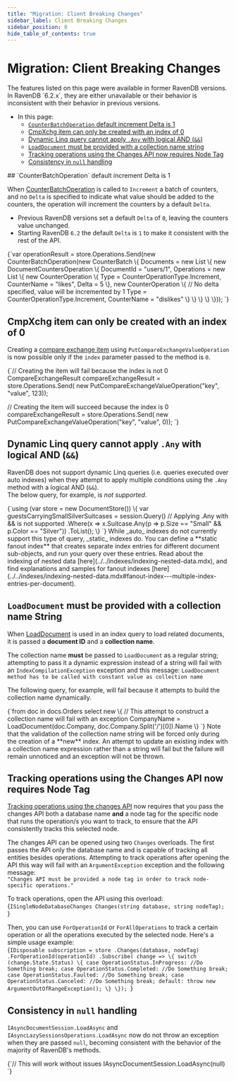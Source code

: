 ```yaml
---
title: "Migration: Client Breaking Changes"
sidebar_label: Client Breaking Changes
sidebar_position: 0
hide_table_of_contents: true
---
```



# Migration: Client Breaking Changes
<Admonition type="note" title="Note">
The features listed on this page were available in former RavenDB versions.  
In RavenDB `6.2.x`, they are either unavailable or their behavior is inconsistent 
with their behavior in previous versions.  

* In this page:
   * [`CounterBatchOperation` default increment Delta is 1](../../migration/client-api/client-breaking-changes.mdx#counterbatchoperation-default-increment-delta-is-1)  
   * [CmpXchg item can only be created with an index of 0](../../migration/client-api/client-breaking-changes.mdx#cmpxchg-item-can-only-be-created-with-an-index-of-0)  
   * [Dynamic Linq query cannot apply `.Any` with logical AND (`&&`)](../../migration/client-api/client-breaking-changes.mdx#dynamic-linq-query-cannot-apply-any-with-logical-and-(&&))  
   * [`LoadDocument` must be provided with a collection name string](../../migration/client-api/client-breaking-changes.mdx#loaddocument-must-be-provided-with-a-collection-name-string)  
   * [Tracking operations using the Changes API now requires Node Tag](../../migration/client-api/client-breaking-changes.mdx#tracking-operations-using-the-changes-api-now-requires-node-tag)  
   * [Consistency in `null` handling](../../migration/client-api/client-breaking-changes.mdx#consistency-in-null-handling)  

</Admonition>
## `CounterBatchOperation` default increment Delta is 1

When [CounterBatchOperation](../../client-api/operations/counters/counter-batch.mdx) is 
called to `Increment` a batch of counters, and no `Delta` is specified to indicate 
what value should be added to the counters, the operation will increment the counters 
by a default `Delta`.  

  * Previous RavenDB versions set a default `Delta` of `0`, leaving the counters value unchanged.  
  * Starting RavenDB `6.2` the default `Delta` is `1` to make it consistent with the rest of the API.  

<TabItem value="CounterBatchOperation" label="CounterBatchOperation">
<CodeBlock language="csharp">
{`var operationResult = store.Operations.Send(new CounterBatchOperation(new CounterBatch
\{
    Documents = new List<DocumentCountersOperation>
    \{
        new DocumentCountersOperation
        \{
            DocumentId = "users/1",
            Operations = new List<CounterOperation>
            \{
                new CounterOperation
                \{
                    Type = CounterOperationType.Increment,
                    CounterName = "likes",
                    Delta = 5
                \},
                new CounterOperation
                \{
                    // No delta specified, value will be incremented by 1
                    Type = CounterOperationType.Increment,
                    CounterName = "dislikes"
                \}
            \}
        \}
    \}
\}));
`}
</CodeBlock>
</TabItem>



## CmpXchg item can only be created with an index of 0

Creating a [compare exchange item](../../client-api/operations/compare-exchange/put-compare-exchange-value.mdx) 
using `PutCompareExchangeValueOperation` is now possible only if the `index` parameter 
passed to the method is `0`.  

<TabItem value="CmpXchg" label="CmpXchg">
<CodeBlock language="csharp">
{`// Creating the item will fail because the index is not 0
CompareExchangeResult<string> compareExchangeResult
    = store.Operations.Send(
        new PutCompareExchangeValueOperation<string>("key", "value", 123));

// Creating the item will succeed because the index is 0
compareExchangeResult = store.Operations.Send(
        new PutCompareExchangeValueOperation<string>("key", "value", 0));
`}
</CodeBlock>
</TabItem>  



## Dynamic Linq query cannot apply `.Any` with logical AND (`&&`)

RavenDB does not support dynamic Linq queries (i.e. queries executed over auto indexes) 
when they attempt to apply multiple conditions using the `.Any` method with a logical AND (`&&`).  
The below query, for example, is *not supported*.  

<TabItem value="sql" label="sql">
<CodeBlock language="sql">
{`using (var store = new DocumentStore())
\{
    var guestsCarryingSmallSilverSuitcases = session.Query<Guest>()
        // Applying .Any with && is not supported
        .Where(x => x.Suitcase.Any(p => p.Size == "Small" && p.Color == "Silver"))
        .ToList();
\}
`}
</CodeBlock>
</TabItem>

<Admonition type="info" title="Info">
While _auto_ indexes do not currently support this type of query, _static_ indexes do.  
You can define a **static fanout index** that creates separate index entries for different 
document sub-objects, and run your query over these entries.  
Read about the indexing of nested data [here](../../indexes/indexing-nested-data.mdx),  
and find explanations and samples for fanout indexes [here](../../indexes/indexing-nested-data.mdx#fanout-index---multiple-index-entries-per-document).  
</Admonition>



## `LoadDocument` must be provided with a collection name String

When [LoadDocument](../../indexes/indexing-related-documents.mdx) is used in an index query 
to load related documents, it is passed a **document ID** and a **collection name**.  

The collection name **must** be passed to `LoadDocument` as a regular string; attempting 
to pass it a dynamic expression instead of a string will fail with an `IndexCompilationException` 
exception and this message: `LoadDocument method has to be called with constant value as collection name`

The following query, for example, will fail because it attempts to build the collection name dynamically.  

<TabItem value="sql" label="sql">
<CodeBlock language="sql">
{`from doc in docs.Orders
select new \{
    // This attempt to construct a collection name will fail with an exception
    CompanyName = LoadDocument(doc.Company, doc.Company.Split('/')[0]).Name
\}
`}
</CodeBlock>
</TabItem>

<Admonition type="note" title="Note">
Note that the validation of the collection name string will be forced only during 
the creation of a **new** index. 
An attempt to update an existing index with a collection name expression rather 
than a string will fail but the failure will remain unnoticed and an exception 
will not be thrown.
</Admonition>



## Tracking operations using the Changes API now requires Node Tag

[Tracking operations using the changes API](../../client-api/changes/how-to-subscribe-to-operation-changes.mdx) 
now requires that you pass the changes API both a database name **and** a node tag for the specific node that 
runs the operation/s you want to track, to ensure that the API consistently tracks this selected node.  

The changes API can be opened using two `Changes` overloads. The first passes the API only the database name 
and is capable of tracking all entities besides operations. Attempting to track operations after opening the 
API this way will fail with an `ArgumentException` exception and the following message:  
`"Changes API must be provided a node tag in order to track node-specific operations."`

To track operations, open the API using this overload:  
<TabItem value="changes-definition" label="changes-definition">
<CodeBlock language="csharp">
{`ISingleNodeDatabaseChanges Changes(string database, string nodeTag);
`}
</CodeBlock>
</TabItem>  

Then, you can use `ForOperationId` or `ForAllOperations` to track a certain operation or all 
the operations executed by the selected node. Here's a simple usage example:  
<TabItem value="changes_ForOperationId" label="changes_ForOperationId">
<CodeBlock language="csharp">
{`IDisposable subscription = store
    .Changes(database, nodeTag)
    .ForOperationId(operationId)
    .Subscribe(
        change =>
        \{
            switch (change.State.Status)
            \{
                case OperationStatus.InProgress:
                    //Do Something
                    break;
                case OperationStatus.Completed:
                    //Do Something
                    break;
                case OperationStatus.Faulted:
                    //Do Something
                    break;
                case OperationStatus.Canceled:
                    //Do Something
                    break;
                default:
                    throw new ArgumentOutOfRangeException();
            \}
        \});
`}
</CodeBlock>
</TabItem>  
 


## Consistency in `null` handling

`IAsyncDocumentSession.LoadAsync` and `IAsyncLazySessionsOperations.LoadAsync` now 
do not throw an exception when they are passed `null`, becoming consistent with the 
behavior of the majority of RavenDB's methods.  

<TabItem value="csharp" label="csharp">
<CodeBlock language="csharp">
{`// This will work without issues
IAsyncDocumentSession.LoadAsync(null)
`}
</CodeBlock>
</TabItem>



